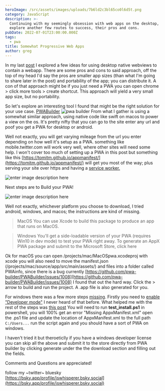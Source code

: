 ```yaml
---
heroImage: /src/assets/images/uploads/7b6ld2c3bl65co0l6d5t.png
category: JavaScript
description: >-
  Continuing with my seemingly obsession with web apps on the desktop, let's
  explore another few routes to success, their pros and cons.
pubDate: 2022-07-01T23:00:00.000Z
tags:
  - pwa
title: Somewhat Progressive Web Apps
author: greg
---
```


In my last [post](/post/web-view-apps-on-your-os/) I explored a few ideas for using desktop native webviews to contain a webapp. There are some pros and cons to said approach, off the top of my head I'd say the pros are smaller app sizes (than what I'm going to share later in the post) and portability of the app; you can distribute it. A con of that approach might be if you just need a PWA you can open chrome > click more tools > create shortcut. This approach will yield a very small app size, but no portability.

So let's explore an interesting tool I found that might be the right solution for your use case. [PWABuilder](https://www.pwabuilder.com/)
![pwa builder](https://www.pwabuilder.com/_nuxt/img/new-logo.39c5508.svg)
From what I gather is using a somewhat similar approach, using native code like swift on macos to power a view on the os. It's pretty nifty that you can go to the site enter any url and poof you get a PWA for desktop or android.

Well not exactly, you will get varying mileage from the url you enter depending on how well it's setup as a PWA. something like mobile.twitter.com will work very well, where other sites will need some help. I won't cover too much of setting up a PWA in this post but something like this [https://tomitm.github.io/appmanifest/](https://tomitm.github.io/appmanifest/) will get you most of the way; plus serving your site over https and having a [service worker.](https://developers.google.com/web/tools/workbox)

![enter image description here](https://res.cloudinary.com/https-gregbenner-life/image/upload/v1596651485/Screenshot_from_2020-08-05_14-16-29_xftnxa.png)

Next steps are to Build your PWA!

![enter image description here](https://res.cloudinary.com/https-gregbenner-life/image/upload/v1596651621/Screenshot_from_2020-08-05_14-20-01_xo6cuk.png)

Well not exactly, whichever platform you choose to download, I tried android, windows, and macos; the instructions are kind of missing.

> MacOS
> You can use Xcode to build this package to produce an app that runs on MacOS.

> Windows
> You'll get a side-loadable version of your PWA (requires Win10 in dev mode) to test your PWA right away. To generate an AppX PWA package and submit to the Microsoft Store, click here

Ok for macOS you can open /projects/mac/MacOSpwa.xcodeproj with xcode you will also need to move the manifest.json (/projects/mac/source/app/src/main/assets/) and files into a folder called PWAinfo, since there is a bug currently [https://github.com/pwa-builder/PWABuilder/issues/1008](https://github.com/pwa-builder/PWABuilder/issues/1008) I found that out the hard way. Click the > arrow to build and run the project. A .app file is also generated for you.

For windows there was a few more steps [missing](https://github.com/pwa-builder/PWABuilder/issues/1007). Firstly you need to [enable "Developer mode"](https://www.howtogeek.com/292914/what-is-developer-mode-in-windows-10/) I never heard of that before. What helped me with the rest of the steps was [this post](https://medium.com/@ricardobokove/test-your-pwa-generated-by-pwabuilder-on-windows-10-68a63b513975) You will need to run **test_install.ps1** in powershell, you will 100% get an error "Missing AppxManifest.xml" open the .ps1 file and update the location of AppxManifest.xml to the full path `C:/Users...` run the script again and you should have a sort of PWA on windows.

I haven't tried it but theroeticlly if you have a windows developer license you can skip all the above and submit it to the store directly from PWA builder by clicking generate under the the download section and filling out the fields.

Comments and Questions are appreciated!

follow my ~twitter~ bluesky [https://bsky.app/profile/jswhisperer.bsky.social](https://bsky.app/profile/jswhisperer.bsky.social)
